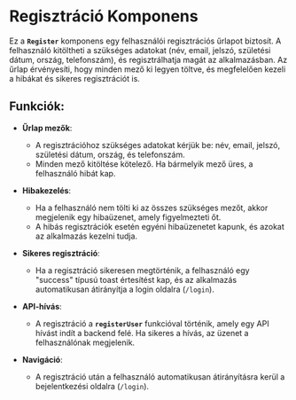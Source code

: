# Regisztráció Komponens

Ez a **`Register`** komponens egy felhasználói regisztrációs űrlapot biztosít. A felhasználó kitöltheti a szükséges adatokat (név, email, jelszó, születési dátum, ország, telefonszám), és regisztrálhatja magát az alkalmazásban. Az űrlap érvényesíti, hogy minden mező ki legyen töltve, és megfelelően kezeli a hibákat és sikeres regisztrációt is.

## **Funkciók**:

- **Űrlap mezők**:
  - A regisztrációhoz szükséges adatokat kérjük be: név, email, jelszó, születési dátum, ország, és telefonszám.
  - Minden mező kitöltése kötelező. Ha bármelyik mező üres, a felhasználó hibát kap.

- **Hibakezelés**:
  - Ha a felhasználó nem tölti ki az összes szükséges mezőt, akkor megjelenik egy hibaüzenet, amely figyelmezteti őt.
  - A hibás regisztrációk esetén egyéni hibaüzenetet kapunk, és azokat az alkalmazás kezelni tudja.

- **Sikeres regisztráció**:
  - Ha a regisztráció sikeresen megtörténik, a felhasználó egy "success" típusú toast értesítést kap, és az alkalmazás automatikusan átirányítja a login oldalra (`/login`).
  
- **API-hívás**:
  - A regisztráció a **`registerUser`** funkcióval történik, amely egy API hívást indít a backend felé. Ha sikeres a hívás, az üzenet a felhasználónak megjelenik.

- **Navigáció**:
  - A regisztráció után a felhasználó automatikusan átirányításra kerül a bejelentkezési oldalra (`/login`).